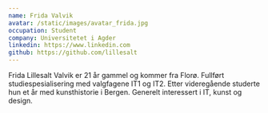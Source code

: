 ```yaml
---
name: Frida Valvik
avatar: /static/images/avatar_frida.jpg
occupation: Student
company: Universitetet i Agder
linkedin: https://www.linkedin.com
github: https://github.com/lillesalt
---
```


Frida Lillesalt Valvik er 21 år gammel og kommer fra Florø. Fullført studiespesialisering med valgfagene IT1 og IT2. Etter videregående studerte hun et år med kunsthistorie i Bergen. Generelt interessert i IT, kunst og design. 